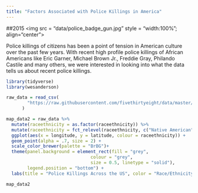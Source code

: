 ```yaml
---
title: "Factors Associated with Police Killings in America"
---
```

##2015
<img src = "data/police_badge_gun.jpg" style = "width:100%"; align="center">

Police killings of citizens has been a point of tension in American culture over the past few years. With recent high profile police killings of African Americans like Eric Garner, Michael Brown Jr., Freddie Gray, Philando Castile and many others, we were interested in looking into what the data tells us about recent police killings. 

```r
library(tidyverse)
library(wesanderson)
```

```r
raw_data = read_csv(
        "https://raw.githubusercontent.com/fivethirtyeight/data/master/police-killings/police_killings.csv"
      )

map_data2 = raw_data %>% 
  mutate(raceethnicity = as.factor(raceethnicity)) %>% 
  mutate(raceethnicity = fct_relevel(raceethnicity, c("Native American", "Asian/Pacific Islander", "Unknown", "Hispanic/Latino", "Black", "White"))) %>% 
  ggplot(aes(x = longitude, y = latitude, colour = raceethnicity)) + 
  geom_point(alpha = .7, size = 2) + 
  scale_color_brewer(palette = "BrBG")+
  theme(panel.background = element_rect(fill = "grey",
                                colour = "grey",
                                size = 0.5, linetype = "solid"),
        legend.position = "bottom") +
  labs(title = "Police Killings Across the US", color = "Race/Ethnicity")

map_data2
```

